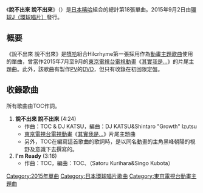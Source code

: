 {{unreferenced|time=2017-01-28T07:50:47+00:00}}
{{Infobox Single 
| Name           = 說不出來 說不出來<br /><small>（{{lang|ja|言えない 言えない}}）</small>
| Artist         = {{link-ja|Hilcrhyme|Hilcrhyme}}
| Album          = 
| A-side         = 
| B-side         = 
| Released       = 2015年9月2日
| Format         = 
| Recorded       = 
| Genre          = [[嘻哈|嘻哈]]、[[日本流行音樂|J-POP]]
| Length         = 7分40秒
| Label          = [[環球音樂_(日本)|環球J（環球唱片）]]
| Writer         = TOC（作詞）<br />TOC & DJ KATSU（作曲）
| Chart position = * 週榜第32名（[[Oricon公信榜|Oricon]]）
| Last single    = {{link-ja|YUKIDOKE|YUKIDOKE}}<br />（2015年）
| This single    = '''說不出來 說不出來'''<br />（2015年）
| Next single    = Parallel World<br />（2016年）
}}
《'''說不出來 說不出來'''》（{{lang-ja|言えない 言えない}}）是[[日本|日本]][[嘻哈|嘻哈]]組合{{link-ja|Hilcrhyme|Hilcrhyme}}的總計第18張單曲。2015年9月2日由[[環球音樂_(日本)|環球J（環球唱片）]]發行。

== 概要 ==
《說不出來 說不出來》是[[嘻哈|嘻哈]]組合Hilcrhyme第一張採用作為[[動畫歌曲|動畫主題歌曲]]使用的單曲，曾當作2015年7月至9月的[[東京電視台|東京電視台]][[電視動畫|電視動畫]]《[[其實我是…|其實我是…]]》的片尾主題曲。此外，該歌曲有製作[[音樂錄影帶|PV]]的[[DVD|DVD]]，但只有收錄在初回限定盤。

== 收錄歌曲 ==
所有歌曲由TOC作詞。
# '''說不出來 說不出來''' (4:24)
#* 作曲：TOC & DJ KATSU，編曲：DJ KATSU&Shintaro "Growth" Izutsu
#* [[東京電視台|東京電視台]][[電視動畫|電視動畫]]《[[其實我是…|其實我是…]]》片尾主題曲
#* 另外，TOC在編寫這首歌曲的歌詞時，是以同名動畫的主角黑峰朝陽的視野及意識下去撰寫的。
# '''I'm Ready''' (3:16)
#* 作曲：TOC，編曲：TOC、{{link-ja|Jazzin' park|Jazzin' park}}（Satoru Kurihara&Singo Kubota）

{{single-stub}}
{{DEFAULTSORT:Ienai Ienai}}
[[Category:2015年單曲|Category:2015年單曲]]
[[Category:日本環球唱片歌曲|Category:日本環球唱片歌曲]]
[[Category:東京電視台動畫主題曲|Category:東京電視台動畫主題曲]]